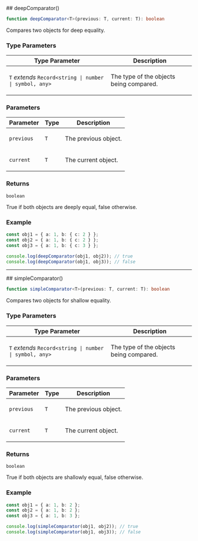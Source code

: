
[//]: # (Do not edit directly)
[//]: # (Generated by the Cocokits TypeDoc custom theme on Fri Feb 07 2025)



<Meta title='Utils/Comparator'/>
<MdxPage breadcrumb='Utils' title='Comparator' tocItems={tocItems} hideThemeSwitcher={true}>
<div>
</div><div id="selection_deepcomparator">
## deepComparator()

```ts
function deepComparator<T>(previous: T, current: T): boolean
```

Compares two objects for deep equality.

### Type Parameters

<table class="arg-type-table arg-type-table--full-width">
<thead>
<tr>
<th>Type Parameter</th>
<th>Description</th>
</tr>
</thead>
<tbody>
<tr>
<td>

`T` *extends* `Record<string | number | symbol, any>`

</td>
<td>

The type of the objects being compared.

</td>
</tr>
</tbody>
</table>

### Parameters

<table class="arg-type-table arg-type-table--full-width">
<thead>
<tr>
<th>Parameter</th>
<th>Type</th>
<th>Description</th>
</tr>
</thead>
<tbody>
<tr>
<td>

`previous`

</td>
<td>

`T`

</td>
<td>

The previous object.

</td>
</tr>
<tr>
<td>

`current`

</td>
<td>

`T`

</td>
<td>

The current object.

</td>
</tr>
</tbody>
</table>

### Returns

`boolean`

True if both objects are deeply equal, false otherwise.

### Example

```ts
const obj1 = { a: 1, b: { c: 2 } };
const obj2 = { a: 1, b: { c: 2 } };
const obj3 = { a: 1, b: { c: 3 } };

console.log(deepComparator(obj1, obj2)); // true
console.log(deepComparator(obj1, obj3)); // false
```

***

</div><div id="selection_simplecomparator">
## simpleComparator()

```ts
function simpleComparator<T>(previous: T, current: T): boolean
```

Compares two objects for shallow equality.

### Type Parameters

<table class="arg-type-table arg-type-table--full-width">
<thead>
<tr>
<th>Type Parameter</th>
<th>Description</th>
</tr>
</thead>
<tbody>
<tr>
<td>

`T` *extends* `Record<string | number | symbol, any>`

</td>
<td>

The type of the objects being compared.

</td>
</tr>
</tbody>
</table>

### Parameters

<table class="arg-type-table arg-type-table--full-width">
<thead>
<tr>
<th>Parameter</th>
<th>Type</th>
<th>Description</th>
</tr>
</thead>
<tbody>
<tr>
<td>

`previous`

</td>
<td>

`T`

</td>
<td>

The previous object.

</td>
</tr>
<tr>
<td>

`current`

</td>
<td>

`T`

</td>
<td>

The current object.

</td>
</tr>
</tbody>
</table>

### Returns

`boolean`

True if both objects are shallowly equal, false otherwise.

### Example

```ts
const obj1 = { a: 1, b: 2 };
const obj2 = { a: 1, b: 2 };
const obj3 = { a: 1, b: 3 };

console.log(simpleComparator(obj1, obj2)); // true
console.log(simpleComparator(obj1, obj3)); // false
```

</div>
</MdxPage>

